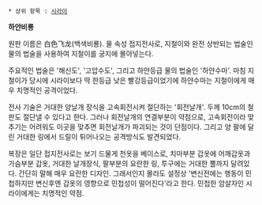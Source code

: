  * 상위 항목 : [[시라이]]

'''하얀비룡'''

원판 이름은 白色飞龙(백색비룡). 물 속성 접지전사로, 지철이와 완전 상반되는 법술인 물의 법술을 사용하여 지철이를 궁지에 몰아넣는다.

주요적인 법술은 '해신도', '고압수도', 그리고 하얀등급 물의 법술인 '하얀수마'.
마침 지철이가 당시에 시라이보다 딱 한등급 낮은 빨강등급이었기에 하얀수마는 지철이에게 매우 치명적인 공격이었다.

전사 기술은 거대한 양날개 장식을 고속회전시켜 절단하는 '회전날개'. 두께 10cm의 철판도 절단낼 수 있다고 한다.  그러나 회전날개의 연결부분이 약점으로, 고속회전이라 맞추기는 어려워도 이곳을 맞추면 회전날개가 파괴되는 것이 단점이다. 그리고 양 팔에 달린 거대한 링에서 드릴이 튀어나오는 공격방식도 발견되었다.

복장은 일단 접지전사로는 보기 드물게 천옷을 베이스로, 치마부분 갑옷에 어깨갑옷과 가슴부분 갑옷, 거대한 날개장식, 팔부분의 요란한 링, 투구에는 거대한 뿔까지 달려있다. 간단히 말해 매우 요란한 디자인. 그래서인지 몰라도 설정상 '변신전에는 행동이 민첩하지만 변신후엔 갑옷의 영향으로 민첩성이 떨어진다'라고 한다. 민첩한 암살자인 시라이에게는 치명적인 약점.
